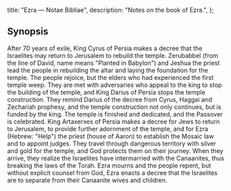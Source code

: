   title: "Ezra — Notae Bibliae",
  description: "Notes on the book of Ezra.",
};

<Initial text="Ezra"/>

## Synopsis

After 70 years of exile, King Cyrus of Persia makes a decree that the Israelites may return to Jerusalem to rebuild the temple. Zerubabbel (from the line of David, name means "Planted in Babylon") and Jeshua the priest lead the people in rebuilding the altar and laying the foundation for the temple. The people rejoice, but the elders who had experienced the first temple weep. They are met with adversaries who appeal to the king to stop the building of the temple, and King Darius of Persia stops the temple construction. They remind Darius of the decree from Cyrus, Haggai and Zechariah prophesy, and the temple construction not only continues, but is funded by the king. The temple is finished and dedicated, and the Passover is celebrated. King Artaxerxes of Persia makes a decree for Jews to return to Jerusalem, to provide further adornment of the temple, and for Ezra (Hebrew: "Help") the priest (house of Aaron) to establish the Mosaic law and to appoint judges. They travel through dangerous territory with silver and gold for the temple, and God protects them on their journey. When they arrive, they realize the Israelites have intermarried with the Canaanites, thus breaking the laws of the Torah. Ezra mourns and the people repent, but without explicit counsel from God, Ezra enacts a decree that the Israelites are to separate from their Canaanite wives and children.
